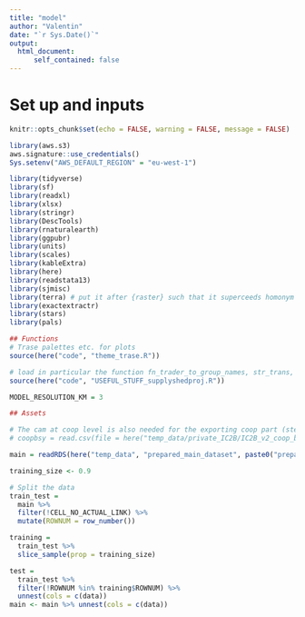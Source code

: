 ```yaml
---
title: "model"
author: "Valentin"
date: "`r Sys.Date()`"
output: 
  html_document:
      self_contained: false
---
```

# Set up and inputs
```r
knitr::opts_chunk$set(echo = FALSE, warning = FALSE, message = FALSE)

library(aws.s3)
aws.signature::use_credentials()
Sys.setenv("AWS_DEFAULT_REGION" = "eu-west-1")

library(tidyverse)
library(sf)
library(readxl)
library(xlsx)
library(stringr)
library(DescTools)
library(rnaturalearth)
library(ggpubr)
library(units)
library(scales)
library(kableExtra)
library(here)
library(readstata13)
library(sjmisc)
library(terra) # put it after {raster} such that it superceeds homonym functions. 
library(exactextractr)
library(stars)
library(pals)

## Functions
# Trase palettes etc. for plots
source(here("code", "theme_trase.R"))

# load in particular the function fn_trader_to_group_names, str_trans, ... 
source(here("code", "USEFUL_STUFF_supplyshedproj.R"))

MODEL_RESOLUTION_KM = 3

## Assets

# The cam at coop level is also needed for the exporting coop part (step 12)
# coopbsy = read.csv(file = here("temp_data/private_IC2B/IC2B_v2_coop_bs_year.csv")) 

main = readRDS(here("temp_data", "prepared_main_dataset", paste0("prepared_main_dataset_", MODEL_RESOLUTION_KM, "km.Rdata")))


```

```r
training_size <- 0.9

# Split the data
train_test =
  main %>%
  filter(!CELL_NO_ACTUAL_LINK) %>% 
  mutate(ROWNUM = row_number())

training =
  train_test %>%
  slice_sample(prop = training_size) 

test =
  train_test %>%
  filter(!ROWNUM %in% training$ROWNUM) %>%
  unnest(cols = c(data))
main <- main %>% unnest(cols = c(data))

```

